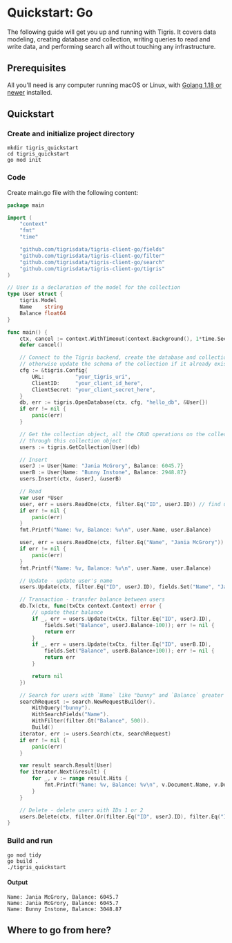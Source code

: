 
# Quickstart: Go

The following guide will get you up and running with Tigris. It covers data
modeling, creating database and collection, writing queries to read and write
data, and performing search all without touching any infrastructure.

## Prerequisites

All you'll need is any computer running macOS or Linux, with
[Golang 1.18 or newer](https://go.dev/dl/) installed.

<TigrisCloud />

## Quickstart

### Create and initialize project directory

```shell
mkdir tigris_quickstart
cd tigris_quickstart
go mod init
```

### Code

Create main.go file with the following content:

```go title=main.go
package main

import (
	"context"
	"fmt"
	"time"

	"github.com/tigrisdata/tigris-client-go/fields"
	"github.com/tigrisdata/tigris-client-go/filter"
	"github.com/tigrisdata/tigris-client-go/search"
	"github.com/tigrisdata/tigris-client-go/tigris"
)

// User is a declaration of the model for the collection
type User struct {
	tigris.Model
	Name    string
	Balance float64
}

func main() {
	ctx, cancel := context.WithTimeout(context.Background(), 1*time.Second)
	defer cancel()

	// Connect to the Tigris backend, create the database and collection if they don't exist,
	// otherwise update the schema of the collection if it already exists
	cfg := &tigris.Config{
		URL:          "your_tigris_uri",
		ClientID:     "your_client_id_here",
		ClientSecret: "your_client_secret_here",
	}
	db, err := tigris.OpenDatabase(ctx, cfg, "hello_db", &User{})
	if err != nil {
		panic(err)
	}

	// Get the collection object, all the CRUD operations on the collection will be performed
	// through this collection object
	users := tigris.GetCollection[User](db)

	// Insert
	userJ := User{Name: "Jania McGrory", Balance: 6045.7}
	userB := User{Name: "Bunny Instone", Balance: 2948.87}
	users.Insert(ctx, &userJ, &userB)

	// Read
	var user *User
	user, err = users.ReadOne(ctx, filter.Eq("ID", userJ.ID)) // find user with primary key field
	if err != nil {
		panic(err)
	}
	fmt.Printf("Name: %v, Balance: %v\n", user.Name, user.Balance)

	user, err = users.ReadOne(ctx, filter.Eq("Name", "Jania McGrory")) // find user with Name Jania McGrory
	if err != nil {
		panic(err)
	}
	fmt.Printf("Name: %v, Balance: %v\n", user.Name, user.Balance)

	// Update - update user's name
	users.Update(ctx, filter.Eq("ID", userJ.ID), fields.Set("Name", "Jania McGrover"))

	// Transaction - transfer balance between users
	db.Tx(ctx, func(txCtx context.Context) error {
		// update their balance
		if _, err = users.Update(txCtx, filter.Eq("ID", userJ.ID),
			fields.Set("Balance", userJ.Balance-100)); err != nil {
			return err
		}
		if _, err = users.Update(txCtx, filter.Eq("ID", userB.ID),
			fields.Set("Balance", userB.Balance+100)); err != nil {
			return err
		}

		return nil
	})

	// Search for users with `Name` like "bunny" and `Balance` greater than 500
	searchRequest := search.NewRequestBuilder().
		WithQuery("bunny").
		WithSearchFields("Name").
		WithFilter(filter.Gt("Balance", 500)).
		Build()
	iterator, err := users.Search(ctx, searchRequest)
	if err != nil {
		panic(err)
	}

	var result search.Result[User]
	for iterator.Next(&result) {
		for _, v := range result.Hits {
			fmt.Printf("Name: %v, Balance: %v\n", v.Document.Name, v.Document.Balance)
		}
	}

	// Delete - delete users with IDs 1 or 2
	users.Delete(ctx, filter.Or(filter.Eq("ID", userJ.ID), filter.Eq("ID", userB.ID)))
}
```

### Build and run

```shell
go mod tidy
go build .
./tigris_quickstart
```

#### Output

```
Name: Jania McGrory, Balance: 6045.7
Name: Jania McGrory, Balance: 6045.7
Name: Bunny Instone, Balance: 3048.87
```

## Where to go from here?

<QuickstartFooter />
